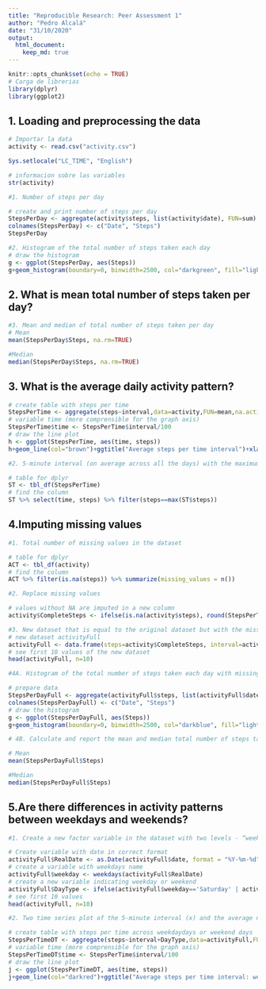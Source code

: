 ```yaml
---
title: "Reproducible Research: Peer Assessment 1"
author: "Pedro Alcalá"
date: "31/10/2020"
output: 
  html_document:
    keep_md: true
---
```


```r
knitr::opts_chunk$set(echo = TRUE)
# Carga de librerias
library(dplyr)
library(ggplot2)
```


## 1. Loading and preprocessing the data


```r
# Importar la data
activity <- read.csv("activity.csv")

Sys.setlocale("LC_TIME", "English")

# informacion sobre las variables
str(activity)
```





```r
#1. Number of steps per day

# create and print number of steps per day
StepsPerDay <- aggregate(activity$steps, list(activity$date), FUN=sum)
colnames(StepsPerDay) <- c("Date", "Steps")
StepsPerDay

#2. Histogram of the total number of steps taken each day
# draw the histogram
g <- ggplot(StepsPerDay, aes(Steps))
g+geom_histogram(boundary=0, binwidth=2500, col="darkgreen", fill="lightgreen")+ggtitle("Histogram of steps per day")+xlab("Steps")+ylab("Frequency")+theme(plot.title = element_text(face="bold", size=12))+scale_x_continuous(breaks=seq(0,25000,2500))+scale_y_continuous(breaks=seq(0,18,2))


```

## 2. What is mean total number of steps taken per day?

```r

#3. Mean and median of total number of steps taken per day
# Mean
mean(StepsPerDay$Steps, na.rm=TRUE)

#Median
median(StepsPerDay$Steps, na.rm=TRUE)

```


## 3. What is the average daily activity pattern?

```r
# create table with steps per time
StepsPerTime <- aggregate(steps~interval,data=activity,FUN=mean,na.action=na.omit)
# variable time (more comprensible for the graph axis)
StepsPerTime$time <- StepsPerTime$interval/100
# draw the line plot
h <- ggplot(StepsPerTime, aes(time, steps))
h+geom_line(col="brown")+ggtitle("Average steps per time interval")+xlab("Time")+ylab("Steps")+theme(plot.title = element_text(face="bold", size=12))

```

```r

#2. 5-minute interval (on average across all the days) with the maximum number of steps

# table for dplyr
ST <- tbl_df(StepsPerTime)
# find the column
ST %>% select(time, steps) %>% filter(steps==max(ST$steps))
```



## 4.Imputing missing values

```r
#1. Total number of missing values in the dataset

# table for dplyr
ACT <- tbl_df(activity)
# find the column
ACT %>% filter(is.na(steps)) %>% summarize(missing_values = n())

#2. Replace missing values

# values without NA are imputed in a new column
activity$CompleteSteps <- ifelse(is.na(activity$steps), round(StepsPerTime$steps[match(activity$interval, StepsPerTime$interval)],0), activity$steps)

#3. New dataset that is equal to the original dataset but with the missing data filled in
# new dataset activityFull
activityFull <- data.frame(steps=activity$CompleteSteps, interval=activity$interval, date=activity$date)
# see first 10 values of the new dataset
head(activityFull, n=10)

#4A. Histogram of the total number of steps taken each day with missing data filled in

# prepare data
StepsPerDayFull <- aggregate(activityFull$steps, list(activityFull$date), FUN=sum)
colnames(StepsPerDayFull) <- c("Date", "Steps")
# draw the histogram
g <- ggplot(StepsPerDayFull, aes(Steps))
g+geom_histogram(boundary=0, binwidth=2500, col="darkblue", fill="lightblue")+ggtitle("Histogram of steps per day")+xlab("Steps")+ylab("Frequency")+theme(plot.title = element_text(face="bold", size=12))+scale_x_continuous(breaks=seq(0,25000,2500))+scale_y_continuous(breaks=seq(0,26,2))

# 4B. Calculate and report the mean and median total number of steps taken per day. Do these values differ from the estimates from the first part of the assignment? What is the impact of imputing missing data on the estimates of the total daily number of steps?

# Mean
mean(StepsPerDayFull$Steps)

#Median
median(StepsPerDayFull$Steps)
```


## 5.Are there differences in activity patterns between weekdays and weekends?

```r
#1. Create a new factor variable in the dataset with two levels - “weekday” and “weekend” indicating whether a given date is a weekday or weekend day.

# Create variable with date in correct format
activityFull$RealDate <- as.Date(activityFull$date, format = "%Y-%m-%d")
# create a variable with weekdays name
activityFull$weekday <- weekdays(activityFull$RealDate)
# create a new variable indicating weekday or weekend
activityFull$DayType <- ifelse(activityFull$weekday=='Saturday' | activityFull$weekday=='Sunday', 'weekend','weekday')
# see first 10 values
head(activityFull, n=10)

#2. Two time series plot of the 5-minute interval (x) and the average number of steps taken averaged across weekday days or weekend days (y).

# create table with steps per time across weekdaydays or weekend days
StepsPerTimeDT <- aggregate(steps~interval+DayType,data=activityFull,FUN=mean,na.action=na.omit)
# variable time (more comprensible for the graph axis)
StepsPerTimeDT$time <- StepsPerTime$interval/100
# draw the line plot
j <- ggplot(StepsPerTimeDT, aes(time, steps))
j+geom_line(col="darkred")+ggtitle("Average steps per time interval: weekdays vs. weekends")+xlab("Time")+ylab("Steps")+theme(plot.title = element_text(face="bold", size=12))+facet_grid(DayType ~ .)




```

